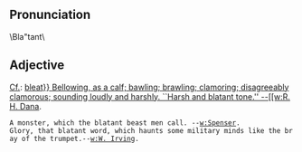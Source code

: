==Pronunciation ==
\Bla"tant\
==Adjective==
[[Cf.]]: [[bleat}}
Bellowing, as a calf; bawling; brawling; clamoring;
disagreeably clamorous; sounding loudly and harshly.

 ``Harsh and blatant tone.'' --[[w:R. H. Dana]].
 A monster, which the blatant beast men call. --[[w:Spenser]].
 Glory, that blatant word, which haunts some military minds like the bray of the trumpet.--[[w:W. Irving]].